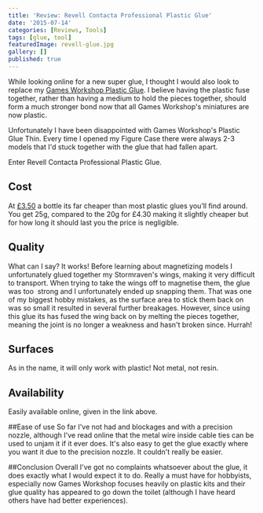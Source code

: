 ```yaml
---
title: 'Review: Revell Contacta Professional Plastic Glue'
date: '2015-07-14'
categories: [Reviews, Tools]
tags: [glue, tool]
featuredImage: revell-glue.jpg
gallery: []
published: true
---
```


While looking online for a new super glue, I thought I would also look to replace my
[Games Workshop Plastic Glue](http://www.games-workshop.com/en-GB/Plastic-Glue-Thin). I believe having the
plastic fuse together, rather than having a medium to hold the pieces together, should form a much stronger
bond now that all Games Workshop's miniatures are now plastic.

Unfortunately I have been disappointed with Games Workshop's Plastic Glue Thin. Every time I opened my Figure
Case there were always 2-3 models that I'd stuck together with the glue that had fallen apart.

Enter Revell Contacta Professional Plastic Glue.

## Cost

At [£3.50](http://www.amazon.co.uk/Revell-39604-Contacta-Professional-Glue/dp/B000KJPUL0) a bottle its far cheaper
than most plastic glues you’ll find around. You get 25g, compared to the 20g for £4.30 making it slightly cheaper
but for how long it should last you the price is negligible.

## Quality

What can I say? It works! Before learning about magnetizing models I unfortunately glued together my Stormraven's
wings, making it very difficult to transport. When trying to take the wings off to magnetise them, the glue was too 
strong and I unfortunately ended up snapping them. That was one of my biggest hobby mistakes, as the surface area
to stick them back on was so small it resulted in several further breakages. However, since using this glue its
has fused the wing back on by melting the pieces together, meaning the joint is no longer a weakness and hasn't
broken since. Hurrah!

## Surfaces

As in the name, it will only work with plastic! Not metal, not resin.

## Availability

Easily available online, given in the link above.

##Ease of use
So far I've not had and blockages and with a precision nozzle, although I've read online that the metal wire inside
cable ties can be used to unjam it if it ever does. It's also easy to get the glue exactly where you want it due to
the precision nozzle. It couldn't really be easier.

##Conclusion
Overall I've got no complaints whatsoever about the glue, it does exactly what I would expect it to do. Really a must
have for hobbyists, especially now Games Workshop focuses heavily on plastic kits and their glue quality has appeared
to go down the toilet (although I have heard others have had better experiences).
